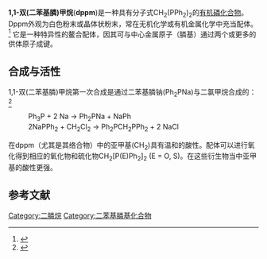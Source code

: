 {{chembox
| verifiedrevid = 409129818
|   ImageFile = Dppm-2D-skeletal.png
|   ImageFile1 = Dppm-from-xtal-3D-balls.png
|   Name = 1,1-双(二苯基膦)甲烷
|   IUPACName =  亚甲基双(二苯基膦)
|   OtherNames = 
| Section1 = {{Chembox Identifiers
|   InChI = 1/C25H22P2/c1-5-13-22(14-6-1)26(23-15-7-2-8-16-23)21-27(24-17-9-3-10-18-24)25-19-11-4-12-20-25/h1-20H,21H2
| SMILES = P(c1ccccc1)(c2ccccc2)CP(c3ccccc3)c4ccccc4
| InChIKey = XGCDBGRZEKYHNV-UHFFFAOYAH
| ChEMBL_Ref = {{ebicite|correct|EBI}}
| ChEMBL = 307780
| StdInChI_Ref = {{stdinchicite|correct|chemspider}}
| StdInChI = 1S/C25H22P2/c1-5-13-22(14-6-1)26(23-15-7-2-8-16-23)21-27(24-17-9-3-10-18-24)25-19-11-4-12-20-25/h1-20H,21H2
| StdInChIKey_Ref = {{stdinchicite|correct|chemspider}}
| StdInChIKey = XGCDBGRZEKYHNV-UHFFFAOYSA-N
| CASNo_Ref = {{cascite|correct|CAS}}
| CASNo = 2071-20-7
| ChemSpiderID_Ref = {{chemspidercite|correct|chemspider}}
| ChemSpiderID = 67509
  }}
| Section2 = {{Chembox Properties
|   Formula = C<sub>25</sub>H<sub>22</sub>P<sub>2</sub>
|   MolarMass = 384.39
|   Appearance = 白色粉末或晶体粉末
|   Solubility = 水中不溶
|   MeltingPt = 118-122 °C 
  }}
| Section3 = {{Chembox Hazards
|   RPhrases = 36/37/38
|   SPhrases = 22-24/25
|   ExternalMSDS =  [http://www.coleparmer.com/Catalog/Msds/19897.htm External MSDS] }}
}}
'''1,1-双(二苯基膦)甲烷'''('''dppm''')是一种具有分子式CH<sub>2</sub>(PPh<sub>2</sub>)<sub>2</sub>的[[有机磷化合物|有机磷化合物]]。Dppm外观为白色粉末或晶体状粉末，常在无机化学或有机金属化学中充当配体。<ref>{{cite journal | author = Humphrey, Mark G.; Lee, Jeanne; Hockless, David C.R.; Skelton, Brian W.; & White, Allan H. | year = 1993 | title = Mixed-Metal Cluster Chemistry | journal = [[Organometallics|Organometallics]] | volume = 12 | issue = 3468 | doi = 10.1021/om00033a017 | pages = 3468}}</ref> 它是一种特异性的鳌合配体，因其可与中心金属原子（膦基）通过两个或更多的供体原子成键。

==合成与活性==
1,1-双(二苯基膦)甲烷第一次合成是通过二苯基膦钠(Ph<sub>2</sub>PNa)与二氯甲烷合成的：
<ref>{{cite journal | journal = [[J._Chem._Soc.|J. Chem. Soc.]] | year = 1962 | pages = 1490–1494 | doi = 10.1039/JR9620001490 | title = The preparation of di- and tri-tertiary phosphines | author = W. Hewertson and H. R. Watson | volume = 12}}</ref>
:Ph<sub>3</sub>P  +  2 Na   →   Ph<sub>2</sub>PNa  +  NaPh
:2NaPPh<sub>2</sub>  +  CH<sub>2</sub>Cl<sub>2</sub>   →   Ph<sub>2</sub>PCH<sub>2</sub>PPh<sub>2</sub>  +  2 NaCl

在dppm（尤其是其络合物）中的亚甲基(CH<sub>2</sub>)具有温和的酸性。配体可以进行氧化得到相应的氧化物和硫化物CH<sub>2</sub>[P(E)Ph<sub>2</sub>]<sub>2</sub> (E = O, S)。在这些衍生物当中亚甲基的酸性更强。

==参考文献==
{{reflist}}

{{DEFAULTSORT:Bis(diphenylphosphino)methane, 1,1-}}
[[Category:二膦烷|Category:二膦烷]]
[[Category:二苯基膦基化合物|Category:二苯基膦基化合物]]